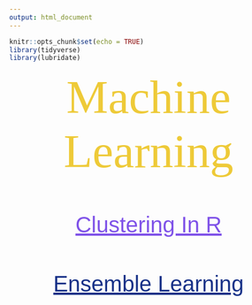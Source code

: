 ```yaml
---
output: html_document
---
```


```r
knitr::opts_chunk$set(echo = TRUE)
library(tidyverse)
library(lubridate)
```

<p id="title">Machine Learning</p>

<br><br>

<p id="method"><a id="method" class="method" href="cluster.html" target="_blank" >Clustering In R</a></p>

<br><br>

<p id="method"><a id="method" class="ensemble" href="ensemble_summary.html" target="_blank" >Ensemble Learning</a></p>




<style>
@import url('https://fonts.googleapis.com/css?family=Bitter');
@import url('https://fonts.googleapis.com/css?family=Quicksand');
#title{
margin: auto;
text-align: center;
font-size: 85px;
color: #EECA38;
font-family: 'Bitter', serif;
}
#method{
margin: auto;
text-align: center;
font-size: 40px;
font-family: 'Quicksand', sans-serif;
}
.method{
color: #7F52E8;
}
.ensemble{
color: #183288;
}
</style>

